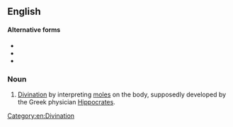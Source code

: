 ==English==

====Alternative forms====
* {{l|en|moleoscopy}}
* {{l|en|moleosophy}}
* {{l|en|maculomancy}}

===Noun===
{{en-noun|-}}

# [[divination|Divination]] by interpreting [[mole]]s on the body, supposedly developed by the Greek physician [[Hippocrates]].

[[Category:en:Divination]]